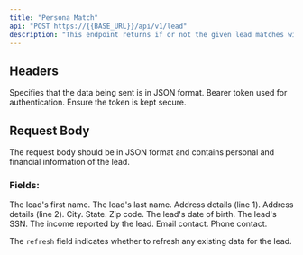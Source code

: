 ```yaml
---
title: "Persona Match"
api: "POST https://{{BASE_URL}}/api/v1/lead"
description: "This endpoint returns if or not the given lead matches with each of the personas."
---
```


## Headers

<ParamField header="Content-Type" type="string" required>
  Specifies that the data being sent is in JSON format.
</ParamField>

<ParamField header="Authorization" type="string" required>
  Bearer token used for authentication. Ensure the token is kept secure.
</ParamField>

## Request Body

The request body should be in JSON format and contains personal and financial information of the lead.

### Fields:
<ParamField body="first_name" type="string" required>
  The lead's first name.
</ParamField>

<ParamField body="last_name" type="string" required>
  The lead's last name.
</ParamField>

<ParamField body="address_line_1" type="string" required>
  Address details (line 1).
</ParamField>

<ParamField body="address_line_2" type="string" optional>
  Address details (line 2).
</ParamField>

<ParamField body="city" type="string" optional>
  City.
</ParamField>

<ParamField body="state" type="string" optional>
  State.
</ParamField>

<ParamField body="zip" type="string" optional>
  Zip code.
</ParamField>

<ParamField body="date_of_birth" type="date" optional>
  The lead's date of birth.
</ParamField>

<ParamField body="social_security_number" type="string" optional>
  The lead's SSN.
</ParamField>

<ParamField body="self_reported_income" type="string" optional>
  The income reported by the lead.
</ParamField>

<ParamField body="email" type="string" optional>
  Email contact.
</ParamField>

<ParamField body="phone" type="string" optional>
  Phone contact.
</ParamField>

The `refresh` field indicates whether to refresh any existing data for the lead.
